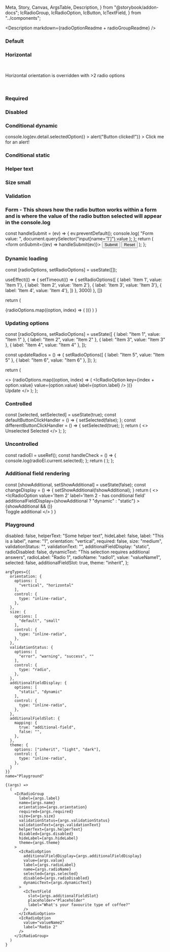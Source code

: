   Meta,
  Story,
  Canvas,
  ArgsTable,
  Description,
} from "@storybook/addon-docs";
  IcRadioGroup,
  IcRadioOption,
  IcButton,
  IcTextField,
} from "../components";

<Meta title="Radio button" component={IcRadioGroup} />

<Description markdown={radioOptionReadme + radioGroupReadme} />

### Default

<Canvas>
  <Story name="Default">
    <IcRadioGroup label="This is a label" name="1">
      <IcRadioOption value="valueName1" label="Unselected / Default" />
      <IcRadioOption value="valueName2" label="Selected / Default" selected />
      <IcRadioOption
        value="valueName3"
        label="Unselected / Disabled"
        disabled
      />
    </IcRadioGroup>
  </Story>
</Canvas>

### Horizontal

<Canvas>
  <Story name="Horizontal">
    <IcRadioGroup orientation="horizontal" label="This should be horizontal" name="1">
      <IcRadioOption value="valueName1" label="Selected / Default" selected />
      <IcRadioOption value="valueName2" label="Unselected / Default" />
    </IcRadioGroup>
    <br/>
    <p>Horizontal orientation is overridden with >2 radio options</p>
    <br/>
    <IcRadioGroup orientation="horizontal" label="This should be vertical" name="2">
      <IcRadioOption value="valueNameA" label="First" selected />
      <IcRadioOption value="valueNameB" label="Second" />
      <IcRadioOption value="valueNameC" label="Third" />
    </IcRadioGroup>
  </Story>
</Canvas>

### Required

<Canvas>
  <Story name="Required">
    <IcRadioGroup label="This is a label" required name="1">
      <IcRadioOption value="valueName1" label="Unselected / Default" />
      <IcRadioOption value="valueName2" label="Selected / Default" selected />
      <IcRadioOption
        value="valueName3"
        label="Unselected / Disabled"
        disabled
      />
    </IcRadioGroup>
  </Story>
</Canvas>

### Disabled

<Canvas>
  <Story name="Disabled">
    <IcRadioGroup label="This is a label" name="1">
      <IcRadioOption
        value="valueName1"
        label="Unselected / Disabled 1"
        disabled
      />
      <IcRadioOption
        value="valueName2"
        label="Unselected / Disabled 2"
        disabled
      />
      <IcRadioOption
        value="valueName3"
        label="Unselected / Disabled 3"
        disabled
      />
      <IcRadioOption
        value="valueName4"
        label="Selected / Disabled"
        disabled
        selected
      />
    </IcRadioGroup>
  </Story>
</Canvas>

### Conditional dynamic

<Canvas>
  <Story name="Conditional dynamic">
    <IcRadioGroup
      label="Conditional dynamic"
      name="1"
      onIcChange={(ev) => console.log(ev.detail.selectedOption)}
    >
      <IcRadioOption
        additionalFieldDisplay="dynamic"
        value="valueName1"
        label="option1"
      >
        <IcTextField
          slot="additional-field"
          placeholder="Placeholder"
          label="What's your favourite type of coffee? "
        />
      </IcRadioOption>
      <IcRadioOption
        additionalFieldDisplay="dynamic"
        value="valueName2"
        label="option2 - error example"
      >
        <IcTextField
          validationStatus="error"
          validationText="Now it has really gone to (coffee) pot"
          slot="additional-field"
          placeholder="Placeholder"
          label="What's your favourite type of coffee? "
        />
      </IcRadioOption>
      <IcRadioOption
        additionalFieldDisplay="dynamic"
        value="valueName3"
        label="option3 - clickable component"
      >
        <IcButton
          slot="additional-field"
          onClick={()=>alert("Button clicked!")}
        >
          Click me for an alert!
        </IcButton>
      </IcRadioOption>
    </IcRadioGroup>
  </Story>
</Canvas>

### Conditional static

<Canvas>
  <Story name="Conditional static">
    <IcRadioGroup label="Conditional dynamic" name="1">
      <IcRadioOption value="valueName1" label="option1">
        <IcTextField
          slot="additional-field"
          label="What's your favourite type of coffee?"
        />
      </IcRadioOption>
      <IcRadioOption value="valueName2" label="option2" />
    </IcRadioGroup>
  </Story>
</Canvas>

### Helper text

<Canvas>
  <Story name="Helper text">
    <IcRadioGroup label="This is a label" name="1" helperText="Helper text">
      <IcRadioOption value="valueName1" label="Unselected / Default" />
      <IcRadioOption value="valueName2" label="Selected / Default" selected />
      <IcRadioOption
        value="valueName3"
        label="Unselected / Disabled"
        disabled
      />
    </IcRadioGroup>
  </Story>
</Canvas>

### Size small

<Canvas>
  <Story name="Size small">
    <IcRadioGroup label="This is a label" name="1" size="small">
      <IcRadioOption value="valueName1" label="Unselected / Default" />
      <IcRadioOption value="valueName2" label="Selected / Default" selected />
      <IcRadioOption
        value="valueName3"
        label="Unselected / Disabled"
        disabled
      />
    </IcRadioGroup>
  </Story>
</Canvas>

### Validation

<Canvas>
  <Story name="Validation">
    <IcRadioGroup
      label="This is a label"
      name="1"
      validationStatus="error"
      validationText="Error message"
    >
      <IcRadioOption value="valueName1" label="Unselected / Default" />
      <IcRadioOption value="valueName2" label="Selected / Default" selected />
      <IcRadioOption
        value="valueName3"
        label="Unselected / Disabled"
        disabled
      />
    </IcRadioGroup>
  </Story>
</Canvas>

### Form - This shows how the radio button works within a form and is where the value of the radio button selected will appear in the console.log

  const handleSubmit = (ev) => {
    ev.preventDefault();
    console.log(
      "Form value: ",
      document.querySelector("input[name='1']").value
    );
  };
  return (
    <form onSubmit={(ev) => handleSubmit(ev)}>
      <IcRadioGroup label="This is a label" name="1">
        <IcRadioOption value="valueName1" label="Unselected / Default" />
        <IcRadioOption value="valueName2" label="Selected / Default" />
        <IcRadioOption
          value="valueName3"
          label="Unselected / Disabled"
          disabled
        />
      </IcRadioGroup>
      <input type="submit" value="Submit" />
      <input type="reset" value="Reset" />
    </form>
  );
};

<Canvas>
  <Story name="Form">
    <Form />
  </Story>
</Canvas>

### Dynamic loading

  const [radioOptions, setRadioOptions] = useState([]);
   
  useEffect(() => {
    setTimeout(() => {
      setRadioOptions([
        { label: 'Item 1', value: 'Item 1'},
        { label: 'Item 2', value: 'Item 2'},
        { label: 'Item 3', value: 'Item 3'},
        { label: 'Item 4', value: 'Item 4'},
      ])
    }, 3000)
  }, [])

return (

<IcRadioGroup label="What is your favourite coffee?" name="radio-group-1">
  {radioOptions.map((option, index) => (
    <IcRadioOption
      key={index + option.value}
      value={option.value}
      label={option.label}
    />
  ))}
</IcRadioGroup>
) }

<Canvas>
  <Story name="Dynamic loading">
    <RadioOptionsDynamic />
  </Story>
</Canvas>

### Updating options

  const [radioOptions, setRadioOptions] = useState([
    { label: "Item 1", value: "Item 1" },
    { label: "Item 2", value: "Item 2" },
    { label: "Item 3", value: "Item 3" },
    { label: "Item 4", value: "Item 4" },
  ]);

const updateRadios = () => {
setRadioOptions([
{ label: "Item 5", value: "Item 5" },
{ label: "Item 6", value: "Item 6" },
]);
};

return (

<>
  <IcRadioGroup label="What is your favourite coffee?" name="radio-group-1">
    {radioOptions.map((option, index) => (
      <IcRadioOption
        key={index + option.value}
        value={option.value}
        label={option.label}
      />
    ))}
  </IcRadioGroup>
  <br />
  <IcButton onClick={updateRadios}>Update</IcButton>
</>
); };

<Canvas>
  <Story name="Updating options">
    <RadioOptionsUpdate />
  </Story>
</Canvas>

### Controlled

  const [selected, setSelected] = useState(true);
  const defaultButtonClickHandler = () => {
    setSelected(false);
  };
  const differentButtonClickHandler = () => {
    setSelected(true);
  };
  return (
    <>
      <IcRadioOption selected={selected} label="Label" value="valueName1" />
      <IcButton variant="primary" onClick={defaultButtonClickHandler}>
        Unselected
      </IcButton>
      <IcButton variant="primary" onClick={differentButtonClickHandler}>
        Selected
      </IcButton>
    </>
  );
};

<Canvas>
  <Story name="Controlled">
    <Controlled />
  </Story>
</Canvas>

### Uncontrolled

  const radioEl = useRef();
  const handleCheck = () => {
    console.log(radioEl.current.selected);
  };
  return (
    <IcRadioGroup label="This is a label" name="1">
      <IcRadioOption
        ref={radioEl}
        value="valueName1"
        label="Unselected / Default"
        onIcSelectedChange={handleCheck}
      />
      <IcRadioOption value="valueName2" label="Selected / Default" selected />
    </IcRadioGroup>
  );
};

<Canvas>
  <Story name="Uncontrolled">
    <Uncontrolled />
  </Story>
</Canvas>

### Additional field rendering

  const [showAdditional, setShowAdditional] = useState(false);
  const changeDisplay = () => {
    setShowAdditional(!showAdditional);
  }
  return (
    <>
    <IcRadioGroup label='What is your favourite coffee?' name='radio-group-1'>
      <IcRadioOption value='Item 1' label='Item 1' />
      <IcRadioOption value='Item 2' label='Item 2 - has conditional field'
        additionalFieldDisplay={showAdditional ? "dynamic" : "static"}
      >
        {showAdditional && (<IcTextField
          slot='additional-field'
          placeholder='Placeholder'
          label='What is your favourite coffee?'
        />)}
      </IcRadioOption>
      <IcRadioOption value='Item 3' label='Item 3' />
      <IcRadioOption value='Item 4' label='Item 4' />
    </IcRadioGroup>
    <br />
    <IcButton onClick={changeDisplay}>Toggle additional</IcButton>
    </>
  )
}

<Canvas>
  <Story name="Additional field rendering">
    <RadioOptionsAdditional />
  </Story>
</Canvas>

### Playground

  disabled: false,
  helperText: "Some helper text",
  hideLabel: false,
  label: "This is a label",
  name: "1",
  orientation: "vertical",
  required: false,
  size: "medium",
  validationStatus: "",
  validationText: "",
  additionalFieldDisplay: "static",
  radioDisabled: false,
  dynamicText: "This selection requires additional answers",
  radioLabel: "Radio 1",
  radioName: "radio1",
  value: "valueName1",
  selected: false,
  additionalFieldSlot: true,
  theme: "inherit",
};

<Canvas>
  <Story
    args={defaultArgs}
   
    argTypes={{
      orientation: {
        options: [
          "vertical", "horizontal"
        ],
        control: {
          type: "inline-radio",
        },
      },
      size: {
        options: [
          "default", "small"
        ],
        control: {
          type: "inline-radio",
        },
      },
      validationStatus: {
        options: [
          "error", "warning", "success", ""
        ],
        control: {
          type: "radio",
        },
      },
      additionalFieldDisplay: {
        options: [
          "static", "dynamic"
        ],
        control: {
          type: "inline-radio",
        },
      },
      additionalFieldSlot: {
        mapping: {
          true: "additional-field",
          false: "",
        },
      },
      theme: {
        options: ["inherit", "light", "dark"],
        control: {
          type: "inline-radio",
        },
      }
    }}
    name="Playground"
  >
    {(args) =>
      (
        <IcRadioGroup
          label={args.label}
          name={args.name}
          orientation={args.orientation}
          required={args.required}
          size={args.size}
          validationStatus={args.validationStatus}
          validationText={args.validationText}
          helperText={args.helperText}
          disabled={args.disabled}
          hideLabel={args.hideLabel}
          theme={args.theme}
        >
          <IcRadioOption
            additionalFieldDisplay={args.additionalFieldDisplay}
            value={args.value}
            label={args.radioLabel}
            name={args.radioName}
            selected={args.selected}
            disabled={args.radioDisabled}
            dynamicText={args.dynamicText}
          >
            <IcTextField
              slot={args.additionalFieldSlot}
              placeholder="Placeholder"
              label="What's your favourite type of coffee?"
            />
          </IcRadioOption>
          <IcRadioOption
            value="valueName2"
            label="Radio 2"
          />
        </IcRadioGroup>
      )
    }
  </Story>
</Canvas>